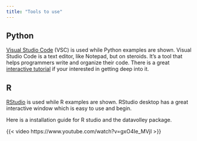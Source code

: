 ```yaml
---
title: "Tools to use"
---
```


## Python

[Visual Studio Code](https://code.visualstudio.com/) (VSC) is used while Python examples are shown. Visual Studio Code is a text editor, like Notepad, but on steroids. It's a tool that helps programmers write and organize their code. There is a great [interactive tutorial](https://code.visualstudio.com/docs/python/jupyter-support-py) if your interested in getting deep into it.

## R

[RStudio](https://posit.co/download/rstudio-desktop/) is used while R examples are shown. RStudio desktop has a great interactive window which is easy to use and begin.

Here is a installation guide for R studio and the datavolley package.

{{< video https://www.youtube.com/watch?v=gxO4Ie_MVjI >}}